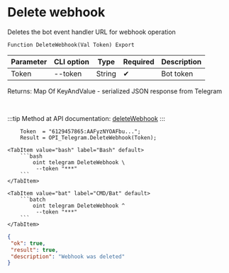 ﻿---
sidebar_position: 4
description: Delete webhook and other functions to work with Telegram in the Open Integration Package, a free open-source integration library for 1C:Enterprise 8, OneScript and CLI
keywords: [1C, 1С, 1С:Enterprise, 1С:Enterprise 8.3, API, Integration, Services, Exchange, OneScript, CLI, Telegram]
---


# Delete webhook
 Deletes the bot event handler URL for webhook operation



`Function DeleteWebhook(Val Token) Export`

  | Parameter | CLI option | Type | Required | Description |
  |-|-|-|-|-|
  | Token | --token | String | &#x2714; | Bot token |

  
  Returns:  Map Of KeyAndValue - serialized JSON response from Telegram

<br/>

:::tip
Method at API documentation: [deleteWebhook](https://core.telegram.org/bots/api#deletewebhook)
:::
<br/>


```bsl title="1C:Enterprise/OneScript code example"
    Token  = "6129457865:AAFyzNYOAFbu...";
    Result = OPI_Telegram.DeleteWebhook(Token);
```
 

 <Tabs>
  
    <TabItem value="bash" label="Bash" default>
        ```bash
            oint telegram DeleteWebhook \
             --token "***"
        ```
    </TabItem>
  
    <TabItem value="bat" label="CMD/Bat" default>
        ```batch
            oint telegram DeleteWebhook ^
             --token "***"
        ```
    </TabItem>
</Tabs>


```json title="Result"
{
 "ok": true,
 "result": true,
 "description": "Webhook was deleted"
}
```
